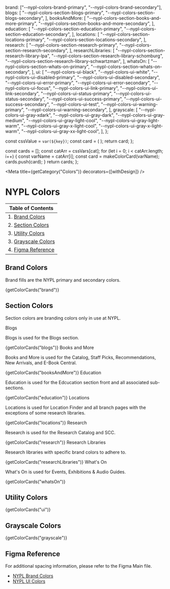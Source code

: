 

  brand: ["--nypl-colors-brand-primary", "--nypl-colors-brand-secondary"],
  blogs: [
    "--nypl-colors-section-blogs-primary",
    "--nypl-colors-section-blogs-secondary",
  ],
  booksAndMore: [
    "--nypl-colors-section-books-and-more-primary",
    "--nypl-colors-section-books-and-more-secondary",
  ],
  education: [
    "--nypl-colors-section-education-primary",
    "--nypl-colors-section-education-secondary",
  ],
  locations: [
    "--nypl-colors-section-locations-primary",
    "--nypl-colors-section-locations-secondary",
  ],
  research: [
    "--nypl-colors-section-research-primary",
    "--nypl-colors-section-research-secondary",
  ],
  researchLibraries: [
    "--nypl-colors-section-research-library-lpa",
    "--nypl-colors-section-research-library-schomburg",
    "--nypl-colors-section-research-library-schwartzman",
  ],
  whatsOn: [
    "--nypl-colors-section-whats-on-primary",
    "--nypl-colors-section-whats-on-secondary",
  ],
  ui: [
    "--nypl-colors-ui-black",
    "--nypl-colors-ui-white",
    "--nypl-colors-ui-disabled-primary",
    "--nypl-colors-ui-disabled-secondary",
    "--nypl-colors-ui-error-primary",
    "--nypl-colors-ui-error-secondary",
    "--nypl-colors-ui-focus",
    "--nypl-colors-ui-link-primary",
    "--nypl-colors-ui-link-secondary",
    "--nypl-colors-ui-status-primary",
    "--nypl-colors-ui-status-secondary",
    "--nypl-colors-ui-success-primary",
    "--nypl-colors-ui-success-secondary",
    "--nypl-colors-ui-test",
    "--nypl-colors-ui-warning-primary",
    "--nypl-colors-ui-warning-secondary",
  ],
  grayscale: [
    "--nypl-colors-ui-gray-xdark",
    "--nypl-colors-ui-gray-dark",
    "--nypl-colors-ui-gray-medium",
    "--nypl-colors-ui-gray-light-cool",
    "--nypl-colors-ui-gray-light-warm",
    "--nypl-colors-ui-gray-x-light-cool",
    "--nypl-colors-ui-gray-x-light-warm",
    "--nypl-colors-ui-gray-xx-light-cool",
  ],
};

  const cssValue = `var(${key})`;
  const card = (
    <ColorCard backgroundColor={cssValue} colorName={key} key={key} />
  );
  return card;
};

  const cards = [];
  const catArr = cssVars[cat];
  for (let i = 0; i < catArr.length; i++) {
    const varName = catArr[i];
    const card = makeColorCard(varName);
    cards.push(card);
  }
  return cards;
};

<Meta title={getCategory("Colors")} decorators={[withDesign]} />

# NYPL Colors

| Table of Contents                        |
| ---------------------------------------- |
| 1. [Brand Colors](#brand-colors)         |
| 2. [Section Colors](#section-colors)     |
| 3. [Utility Colors](#utility-colors)     |
| 3. [Grayscale Colors](#grayscale-colors) |
| 4. [Figma Reference](#figma-reference)   |

## Brand Colors

Brand fills are the NYPL primary and secondary colors.

<Canvas>
  <DSProvider>
    <SimpleGrid columns={1}>{getColorCards("brand")}</SimpleGrid>
  </DSProvider>
</Canvas>

## Section Colors

Section colors are branding colors only in use at NYPL.

<Canvas>
  <DSProvider>
    <Heading level={HeadingLevels.Two}>Blogs</Heading>
    <p>Blogs is used for the Blogs section.</p>
    <SimpleGrid columns={1}>{getColorCards("blogs")}</SimpleGrid>
  </DSProvider>
</Canvas>

<Canvas>
  <DSProvider>
    <Heading level={HeadingLevels.Two}>Books and More</Heading>
    <p>
      Books and More is used for the Catalog, Staff Picks, Recommendations, New
      Arrivals, and E-Book Central.
    </p>
    <SimpleGrid columns={1}>{getColorCards("booksAndMore")}</SimpleGrid>
  </DSProvider>
</Canvas>

<Canvas>
  <DSProvider>
    <Heading level={HeadingLevels.Two}>Education</Heading>
    <p>
      Education is used for the Edcucation section front and all associated
      sub-sections.
    </p>
    <SimpleGrid columns={1}>{getColorCards("education")}</SimpleGrid>
  </DSProvider>
</Canvas>

<Canvas>
  <DSProvider>
    <Heading level={HeadingLevels.Two}>Locations</Heading>
    <p>
      Locations is used for Location Finder and all branch pages with the
      exceptions of some research libraries.
    </p>
    <SimpleGrid columns={1}>{getColorCards("locations")}</SimpleGrid>
  </DSProvider>
</Canvas>

<Canvas>
  <DSProvider>
    <Heading level={HeadingLevels.Two}>Research</Heading>
    <p>Research is used for the Research Catalog and SCC.</p>
    <SimpleGrid columns={1}>{getColorCards("research")}</SimpleGrid>
  </DSProvider>
</Canvas>

<Canvas>
  <DSProvider>
    <Heading level={HeadingLevels.Two}>Research Libraries</Heading>
    <p>Research libraries with specific brand colors to adhere to.</p>
    <SimpleGrid columns={1}>{getColorCards("researchLibraries")}</SimpleGrid>
  </DSProvider>
</Canvas>

<Canvas>
  <DSProvider>
    <Heading level={HeadingLevels.Two}>What's On</Heading>
    <p>What's On is used for Events, Exhibitions &amp; Audio Guides.</p>
    <SimpleGrid columns={1}>{getColorCards("whatsOn")}</SimpleGrid>
  </DSProvider>
</Canvas>

## Utility Colors

<Canvas>
  <DSProvider>
    <SimpleGrid columns={1}>{getColorCards("ui")}</SimpleGrid>
  </DSProvider>
</Canvas>

## Grayscale Colors

<Canvas>
  <DSProvider>
    <SimpleGrid columns={1}>{getColorCards("grayscale")}</SimpleGrid>
  </DSProvider>
</Canvas>

## Figma Reference

For additional spacing information, please refer to the Figma Main file.

- [NYPL Brand Colors](https://www.figma.com/file/qShodlfNCJHb8n03IFyApM/Master?node-id=15454%3A47007)
- [NYPL UI Colors](https://www.figma.com/file/qShodlfNCJHb8n03IFyApM/Master?node-id=14989%3A37)
